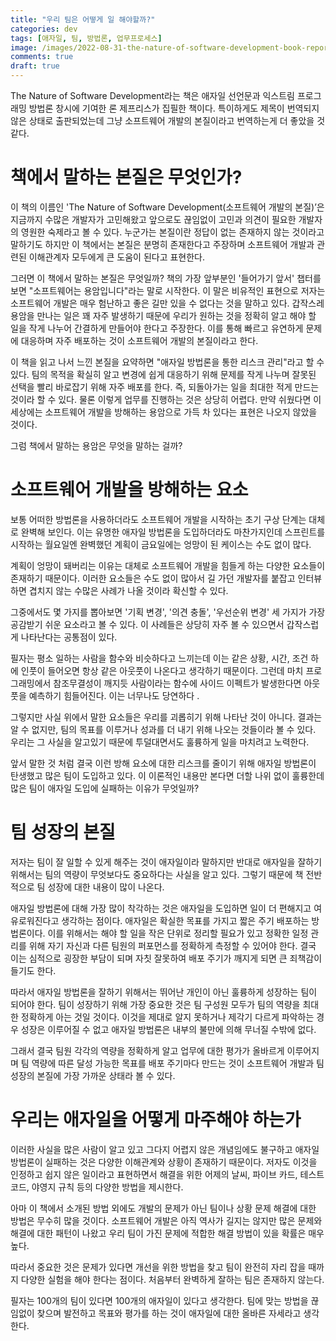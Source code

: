 ```yaml
---
title: "우리 팀은 어떻게 일 해야할까?"
categories: dev
tags: [애자일, 팀, 방법론, 업무프로세스]
image: /images/2022-08-31-the-nature-of-software-development-book-report/thumbnail.png
comments: true
draft: true
---
```


The Nature of Software Development라는 책은 애자일 선언문과 익스트림 프로그래밍 방법론 창시에 기여한 론 제프리스가 집필한 책이다. 특이하게도 제목이 번역되지 않은 상태로 출판되었는데 그냥 소프트웨어 개발의 본질이라고 번역하는게 더 좋았을 것 같다.

# 책에서 말하는 본질은 무엇인가?

이 책의 이름인 'The Nature of Software Development(소프트웨어 개발의 본질)’은 지금까지 수많은 개발자가 고민해왔고 앞으로도 끊임없이 고민과 의견이 필요한 개발자의 영원한 숙제라고 볼 수 있다. 누군가는 본질이란 정답이 없는 존재하지 않는 것이라고 말하기도 하지만 이 책에서는 본질은 분명히 존재한다고 주장하며 소프트웨어 개발과 관련된 이해관계자 모두에게 큰 도움이 된다고 표현한다.

그러면 이 책에서 말하는 본질은 무엇일까? 책의 가장 앞부분인 '들어가기 앞서' 챕터를 보면 "소프트웨어는 용암입니다"라는 말로 시작한다. 이 말은 비유적인 표현으로 저자는 소프트웨어 개발은 매우 험난하고 좋은 길만 있을 수 없다는 것을 말하고 있다. 갑작스레 용암을 만나는 일은 꽤 자주 발생하기 때문에 우리가 원하는 것을 정확히 알고 해야 할 일을 작게 나누어 간결하게 만들어야 한다고 주장한다. 이를 통해 빠르고 유연하게 문제에 대응하며 자주 배포하는 것이 소프트웨어 개발의 본질이라고 한다.

이 책을 읽고 나서 느낀 본질을 요약하면 "애자일 방법론을 통한 리스크 관리"라고 할 수 있다. 팀의 목적을 확실히 알고 변경에 쉽게 대응하기 위해 문제를 작게 나누며 잘못된 선택을 빨리 바로잡기 위해 자주 배포를 한다. 즉, 되돌아가는 일을 최대한 적게 만드는 것이라 할 수 있다. 물론 이렇게 업무를 진행하는 것은 상당히 어렵다. 만약 쉬웠다면 이 세상에는 소프트웨어 개발을 방해하는 용암으로 가득 차 있다는 표현은 나오지 않았을 것이다.

그럼 책에서 말하는 용암은 무엇을 말하는 걸까?

# 소프트웨어 개발을 방해하는 요소

보통 어떠한 방법론을 사용하더라도 소프트웨어 개발을 시작하는 초기 구상 단계는 대체로 완벽해 보인다. 이는 유명한 애자일 방법론을 도입하더라도 마찬가지인데 스프린트를 시작하는 월요일엔 완벽했던 계획이 금요일에는 엉망이 된 케이스는 수도 없이 많다.

계획이 엉망이 돼버리는 이유는 대체로 소프트웨어 개발을 힘들게 하는 다양한 요소들이 존재하기 때문이다. 이러한 요소들은 수도 없이 많아서 길 가던 개발자를 붙잡고 인터뷰하면 겹치지 않는 수많은 사례가 나올 것이라 확신할 수 있다.

그중에서도 몇 가지를 뽑아보면 '기획 변경', '의견 충돌', '우선순위 변경' 세 가지가 가장 공감받기 쉬운 요소라고 볼 수 있다. 이 사례들은 상당히 자주 볼 수 있으면서 갑작스럽게 나타난다는 공통점이 있다. 

필자는 평소 일하는 사람을 함수와 비슷하다고 느끼는데 이는 같은 상황, 시간, 조건 하에 인풋이 들어오면 항상 같은 아웃풋이 나온다고 생각하기 때문이다. 그런데 마치 프로그래밍에서 참조무결성이 깨지듯 사람이라는 함수에 사이드 이펙트가 발생한다면 아웃풋을 예측하기 힘들어진다. 이는 너무나도 당연하다 .

그렇지만 사실 위에서 말한 요소들은 우리를 괴롭히기 위해 나타난 것이 아니다. 결과는 알 수 없지만, 팀의 목표를 이루거나 성과를 더 내기 위해 나오는 것들이라 볼 수 있다. 우리는 그 사실을 알고있기 때문에 투덜대면서도 훌륭하게 일을 마치려고 노력한다. 

앞서 말한 것 처럼 결국 이런 방해 요소에 대한 리스크를 줄이기 위해 애자일 방법론이 탄생했고 많은 팀이 도입하고 있다. 이 이론적인 내용만 본다면 더할 나위 없이 훌륭한데 많은 팀이 애자일 도입에 실패하는 이유가 무엇일까?

# 팀 성장의 본질

저자는 팀이 잘 일할 수 있게 해주는 것이 애자일이라 말하지만 반대로 애자일을 잘하기 위해서는 팀의 역량이 무엇보다도 중요하다는 사실을 알고 있다. 그렇기 때문에 책 전반적으로 팀 성장에 대한 내용이 많이 나온다. 

애자일 방법론에 대해 가장 많이 착각하는 것은 애자일을 도입하면 일이 더 편해지고 여유로워진다고 생각하는 점이다. 애자일은 확실한 목표를 가지고 짧은 주기 배포하는 방법론이다. 이를 위해서는 해야 할 일을 작은 단위로 정리할 필요가 있고 정확한 일정 관리를 위해 자기 자신과 다른 팀원의 퍼포먼스를 정확하게 측정할 수 있어야 한다. 결국 이는 심적으로 굉장한 부담이 되며 자칫 잘못하여 배포 주기가 깨지게 되면 큰 죄책감이 들기도 한다. 

따라서 애자일 방법론을 잘하기 위해서는 뛰어난 개인이 아닌 훌륭하게 성장하는 팀이 되어야 한다. 팀이 성장하기 위해 가장 중요한 것은 팀 구성원 모두가 팀의 역량을 최대한 정확하게 아는 것일 것이다. 이것을 제대로 알지 못하거나 제각기 다르게 파악하는 경우 성장은 이루어질 수 없고 애자일 방법론은 내부의 불만에 의해 무너질 수밖에 없다.

그래서 결국 팀원 각각의 역량을 정확하게 알고 업무에 대한 평가가 올바르게 이루어지며 팀 역량에 따른 달성 가능한 목표를 배포 주기마다 만드는 것이 소프트웨어 개발과 팀 성장의 본질에 가장 가까운 상태라 볼 수 있다. 

# 우리는 애자일을 어떻게 마주해야 하는가

이러한 사실을 많은 사람이 알고 있고 그다지 어렵지 않은 개념임에도 불구하고 애자일 방법론이 실패하는 것은 다양한 이해관계와 상황이 존재하기 때문이다. 저자도 이것을 인정하고 쉽지 않은 일이라고 표현하면서 해결을 위한 어제의 날씨, 파이브 카드, 테스트 코드, 야영지 규칙 등의 다양한 방법을 제시한다.

아마 이 책에서 소개된 방법 외에도 개발의 문제가 아닌 팀이나 상황 문제 해결에 대한 방법은 무수히 많을 것이다. 소프트웨어 개발은 아직 역사가 길지는 않지만 많은 문제와 해결에 대한 패턴이 나왔고 우리 팀이 가진 문제에 적합한 해결 방법이 있을 확률은 매우 높다.

따라서 중요한 것은 문제가 있다면 개선을 위한 방법을 찾고 팀이 완전히 자리 잡을 때까지 다양한 실험을 해야 한다는 점이다. 처음부터 완벽하게 잘하는 팀은 존재하지 않는다.

필자는 100개의 팀이 있다면 100개의 애자일이 있다고 생각한다. 팀에 맞는 방법을 끊임없이 찾으며 발전하고 목표와 평가를 하는 것이 애자일에 대한 올바른 자세라고 생각한다.